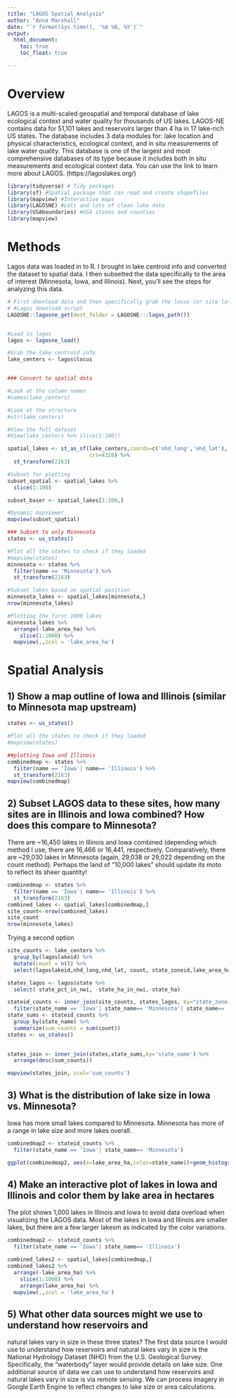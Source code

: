 ```yaml
---
title: "LAGOS Spatial Analysis"
author: "Anna Marshall"
date: "`r format(Sys.time(), '%d %B, %Y')`"
output: 
  html_document:
    toc: true
    toc_float: true

---
```

# Overview
LAGOS is a multi-scaled geospatial and temporal database of lake ecological context and water quality for thousands of US lakes. LAGOS-NE contains data for 51,101 lakes and reservoirs larger than 4 ha in 17 lake-rich US states. The database includes 3 data modules for: lake location and physical characteristics, ecological context, and in situ measurements of lake water quality. This database is one of the largest and most comprehensive databases of its type because it includes both in situ measurements and ecological context data. You can use the link to learn more about LAGOS. (https://lagoslakes.org/) 

```r
library(tidyverse) # Tidy packages
library(sf) #Spatial package that can read and create shapefiles 
library(mapview) #Interactive maps
library(LAGOSNE) #Lots and lots of clean lake data
library(USAboundaries) #USA states and counties
library(mapview)
```
# Methods

Lagos data was loaded in to R. I brought in lake centroid info and converted the dataset to spatial data. I then subsetted the data specifically to the area of interest (Minnesota, Iowa, and Illinois). Next, you'll see the steps for analyzing this data. 




```r
# First download data and then specifically grab the locus (or site lat longs)
# #Lagos download script
LAGOSNE::lagosne_get(dest_folder = LAGOSNE:::lagos_path())


#Load in lagos
lagos <- lagosne_load()

#Grab the lake centroid info
lake_centers <- lagos$locus



```



```r
### Convert to spatial data

#Look at the column names
#names(lake_centers)

#Look at the structure
#str(lake_centers)

#View the full dataset
#View(lake_centers %>% slice(1:100))

spatial_lakes <- st_as_sf(lake_centers,coords=c('nhd_long','nhd_lat'),
                          crs=4326) %>%
  st_transform(2163)

#Subset for plotting
subset_spatial <- spatial_lakes %>%
  slice(1:100) 

subset_baser <- spatial_lakes[1:100,]

#Dynamic mapviewer
mapview(subset_spatial)

```




```r
### Subset to only Minnesota
states <- us_states()

#Plot all the states to check if they loaded
#mapview(states)
minnesota <- states %>%
  filter(name == 'Minnesota') %>%
  st_transform(2163)

#Subset lakes based on spatial position
minnesota_lakes <- spatial_lakes[minnesota,]
nrow(minnesota_lakes)

#Plotting the first 1000 lakes
minnesota_lakes %>%
  arrange(-lake_area_ha) %>%
    slice(1:1000) %>%
  mapview(.,zcol = 'lake_area_ha')
```



# Spatial Analysis


## 1) Show a map outline of Iowa and Illinois (similar to Minnesota map upstream)

```r

states <- us_states()

#Plot all the states to check if they loaded
#mapview(states)

##plotting Iowa and Illinois
combinedmap <- states %>%
  filter(name == 'Iowa'| name== 'Illinois') %>%
  st_transform(2163)
mapview(combinedmap)
```




## 2) Subset LAGOS data to these sites, how many sites are in Illinois and Iowa combined? How does this compare to Minnesota?

There are ~16,450 lakes in Illinois and Iowa combined (depending which method I use, there are 16,466 or 16,441, respectively. Comparatively, there are ~29,030 lakes in Minnesota (again, 29,038 or 29,022 depending on the count method). Perhaps the land of "10,000 lakes" should update its moto to reflect its sheer quantity!
```r
combinedmap <- states %>%
  filter(name == 'Iowa'| name== 'Illinois') %>%
  st_transform(2163)
combined_lakes <- spatial_lakes[combinedmap,]
site_count<-nrow(combined_lakes)
site_count
nrow(minnesota_lakes)
```

Trying a second option
```r
site_counts <- lake_centers %>%
  group_by(lagoslakeid) %>%
  mutate(count = n()) %>%
  select(lagoslakeid,nhd_long,nhd_lat, count, state_zoneid,lake_area_ha)

states_lagos <- lagos$state %>%
  select(-state_pct_in_nwi, -state_ha_in_nwi,-state_ha)

stateid_counts <- inner_join(site_counts, states_lagos, by="state_zoneid") %>%
  filter(state_name == 'Iowa'| state_name== 'Minnesota'| state_name== 'Illinois')
state_sums <- stateid_counts %>%
  group_by(state_name) %>%
  summarize(sum_counts = sum(count))
states <- us_states()
 

states_join <- inner_join(states,state_sums,by='state_name') %>% 
  arrange(desc(sum_counts))

mapview(states_join, zcol='sum_counts')
```

## 3) What is the distribution of lake size in Iowa vs. Minnesota?

Iowa has more small lakes compared to Minnesota. Minnesota has more of a range in lake size and more lakes overall. 

```r
combinedmap2 <- stateid_counts %>%
  filter(state_name == 'Iowa'| state_name== 'Minnesota')

ggplot(combinedmap2, aes(x=lake_area_ha,color=state_name))+geom_histogram(bins = 100)+scale_x_log10()+labs(title="Histogram distribution of lake size in Iowa vs. Minnesota",x="Lake Size (ha)")

```


## 4) Make an interactive plot of lakes in Iowa and Illinois and color them by lake area in hectares

The plot shows 1,000 lakes in Illinois and Iowa to avoid data overload when visualizing the LAGOS data. Most of the lakes in Iowa and Illinois are smaller lakes, but there are a few larger lakesm as indicated by the color variations. 


```r
combinedmap2 <- stateid_counts %>%
  filter(state_name == 'Iowa'| state_name== 'Illinois')

combined_lakes2 <- spatial_lakes[combinedmap,]
combined_lakes2 %>%
  arrange(-lake_area_ha) %>%
    slice(1:1000) %>%
    arrange(lake_area_ha) %>%
  mapview(.,zcol = 'lake_area_ha')

```


## 5) What other data sources might we use to understand how reservoirs and 
natural lakes vary in size in these three states? 
The first data source I would use to understand how reservoirs and natural lakes vary in size is the National Hydrology Dataset (NHD) from the U.S. Geological Survey. Specifically, the "waterbody" layer would provide details on lake size. One additional source of data we can use to understand how reservoirs and natural lakes vary in size is via remote sensing. We can process imagery in Google Earth Engine to reflect changes to lake size or area calculations. 
